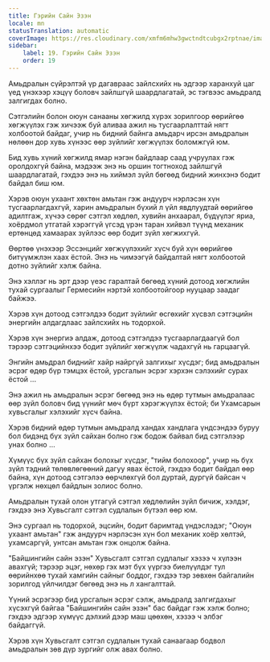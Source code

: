 ```yaml
---
title: Гэрийн Сайн Эзэн
locale: mn
statusTranslation: automatic
coverImage: https://res.cloudinary.com/xmfm6mhw3gwctndtcubgx2rptnae/image/upload/v1740468922/small_cover_tratado_de_psicologia_revolucionaria_a4c0dca4e0.webp
sidebar:
    label: 19. Гэрийн Сайн Эзэн
    order: 19
---
```

Амьдралын сүйрэлтэй үр дагавраас зайлсхийх нь эдгээр харанхуй цаг үед үнэхээр хэцүү боловч зайлшгүй шаардлагатай, эс тэгвээс амьдралд залгигдах болно.

Сэтгэлийн болон оюун санааны хөгжилд хүрэх зорилгоор өөрийгөө хөгжүүлэх гэж хичээж буй аливаа ажил нь тусгаарлалттай нягт холбоотой байдаг, учир нь бидний байнга амьдарч ирсэн амьдралын нөлөөн дор хувь хүнээс өөр зүйлийг хөгжүүлэх боломжгүй юм.

Бид хувь хүний хөгжилд ямар нэгэн байдлаар саад учруулах гэж оролдохгүй байна, мэдээж энэ нь оршин тогтноход зайлшгүй шаардлагатай, гэхдээ энэ нь хиймэл зүйл бөгөөд бидний жинхэнэ бодит байдал биш юм.

Хэрэв оюун ухаант хөхтөн амьтан гэж андуурч нэрлэсэн хүн тусгаарлагдахгүй, харин амьдралын бүхий л үйл явдлуудтай өөрийгөө адилтгаж, хүчээ сөрөг сэтгэл хөдлөл, хувийн анхаарал, бүдүүлэг яриа, хоёрдмол утгатай хэрэггүй үгсэд үрэн таран хийвэл түүнд механик ертөнцөд хамаарах зүйлээс өөр бодит зүйл хөгжихгүй.

Өөртөө үнэхээр Эссэнцийг хөгжүүлэхийг хүсч буй хүн өөрийгөө битүүмжлэн хаах ёстой. Энэ нь чимээгүй байдалтай нягт холбоотой дотно зүйлийг хэлж байна.

Энэ хэллэг нь эрт дээр үеэс гаралтай бөгөөд хүний дотоод хөгжлийн тухай сургаалыг Гермесийн нэртэй холбоотойгоор нууцаар заадаг байжээ.

Хэрэв хүн дотоод сэтгэлдээ бодит зүйлийг өсгөхийг хүсвэл сэтгэцийн энергийн алдагдлаас зайлсхийх нь тодорхой.

Хэрэв хүн энергиэ алдаж, дотоод сэтгэлдээ тусгаарлагдаагүй бол тэрээр сэтгэцийнхээ бодит зүйлийг хөгжүүлж чадахгүй нь гарцаагүй.

Энгийн амьдрал биднийг хайр найргүй залгихыг хүсдэг; бид амьдралын эсрэг өдөр бүр тэмцэх ёстой, урсгалын эсрэг хэрхэн сэлэхийг сурах ёстой ...

Энэ ажил нь амьдралын эсрэг бөгөөд энэ нь өдөр тутмын амьдралаас өөр зүйл боловч бид үүнийг мөч бүрт хэрэгжүүлэх ёстой; би Ухамсарын хувьсгалыг хэлэхийг хүсч байна.

Хэрэв бидний өдөр тутмын амьдралд хандах хандлага үндсэндээ буруу бол бидэнд бүх зүйл сайхан болно гэж бодож байвал бид сэтгэлээр унах болно ...

Хүмүүс бүх зүйл сайхан болохыг хүсдэг, "тийм болохоор", учир нь бүх зүйл тэдний төлөвлөгөөний дагуу явах ёстой, гэхдээ бодит байдал өөр байна, хүн дотоод сэтгэлээ өөрчлөхгүй бол дуртай, дургүй байсан ч үргэлж нөхцөл байдлын золиос болно.

Амьдралын тухай олон утгагүй сэтгэл хөдлөлийн зүйл бичиж, хэлдэг, гэхдээ энэ Хувьсгалт сэтгэл судлалын бүтээл өөр юм.

Энэ сургаал нь тодорхой, эцсийн, бодит баримтад үндэслэдэг; "Оюун ухаант амьтан" гэж андуурч нэрлэсэн хүн бол механик хоёр хөлтэй, ухамсаргүй, унтсан амьтан гэж онцолж байна.

"Байшингийн сайн эзэн" Хувьсгалт сэтгэл судлалыг хэзээ ч хүлээн авахгүй; тэрээр эцэг, нөхөр гэх мэт бүх үүргээ биелүүлдэг тул өөрийнхөө тухай хамгийн сайныг боддог, гэхдээ тэр зөвхөн байгалийн зорилгод үйлчилдэг бөгөөд энэ нь л хангалттай.

Үүний эсрэгээр бид урсгалын эсрэг сэлж, амьдралд залгигдахыг хүсэхгүй байгаа "Байшингийн сайн эзэн" бас байдаг гэж хэлж болно; гэхдээ эдгээр хүмүүс дэлхий дээр маш цөөхөн, хэзээ ч элбэг байдаггүй.

Хэрэв хүн Хувьсгалт сэтгэл судлалын тухай санаагаар бодвол амьдралын зөв дүр зургийг олж авах болно.

